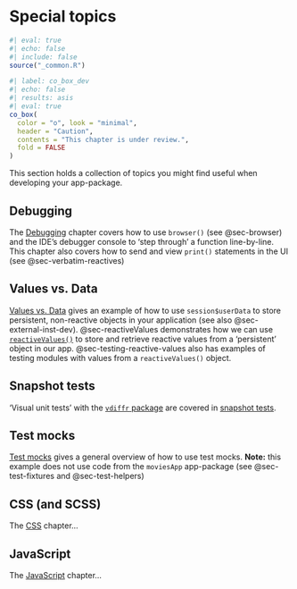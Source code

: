 # Special topics {#sec-spec-topics .unnumbered}

```r
#| eval: true 
#| echo: false 
#| include: false
source("_common.R")
```

```r
#| label: co_box_dev
#| echo: false
#| results: asis
#| eval: true
co_box(
  color = "o", look = "minimal",
  header = "Caution",
  contents = "This chapter is under review.",
  fold = FALSE
)
```

This section holds a collection of topics you might find useful when developing your app-package.

## Debugging

The [Debugging](debugging.qmd) chapter covers how to use `browser()` (see @sec-browser) and the IDE's debugger console to 'step through' a function line-by-line. This chapter also covers how to send and view `print()` statements in the UI (see @sec-verbatim-reactives) 


## Values vs. Data 

[Values vs. Data](values_vs_data.qmd)  gives an example of how to use `session$userData` to store persistent, non-reactive objects in your application (see also @sec-external-inst-dev). @sec-reactiveValues demonstrates how we can use [`reactiveValues()`](https://shiny.posit.co/r/reference/shiny/0.11/reactivevalues) to store and retrieve reactive values from a 'persistent' object in our app.  @sec-testing-reactive-values also has examples of testing modules with values from a `reactiveValues()` object.

## Snapshot tests

'Visual unit tests' with the [`vdiffr` package](https://vdiffr.r-lib.org/) are covered in [snapshot tests](test_snapshots.qmd). 

## Test mocks 

[Test mocks](test_mocks.qmd) gives a general overview of how to use test mocks. **Note:** this example does not use code from the `moviesApp` app-package (see @sec-test-fixtures and @sec-test-helpers) 

## CSS (and SCSS)


The [CSS](css.qmd) chapter...

## JavaScript

The [JavaScript](js.qmd) chapter...




